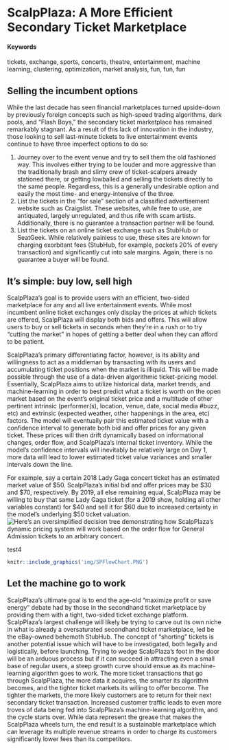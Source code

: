 # ScalpPlaza: A More Efficient Secondary Ticket Marketplace {#ScalpPLaza}

#### Keywords

tickets, exchange, sports, concerts, theatre, entertainment, machine learning, clustering, optimization, market analysis, fun, fun, fun

## Selling the incumbent options

While the last decade has seen financial marketplaces turned upside-down by previously foreign concepts such as high-speed trading algorithms, dark pools, and "Flash Boys," the secondary ticket marketplace has remained remarkably stagnant. As a result of this lack of innovation in the industry, those looking to sell last-minute tickets to live entertainment events continue to have three imperfect options to do so:

1.	Journey over to the event venue and try to sell them the old fashioned way. This involves either trying to be louder and more aggressive than the traditionally brash and slimy crew of ticket-scalpers already stationed there, or getting lowballed and selling the tickets directly to the same people. Regardless, this is a generally undesirable option and easily the most time- and energy-intensive of the three.
2.	List the tickets in the “for sale” section of a classified advertisement website such as Craigslist. These websites, while free to use, are antiquated, largely unregulated, and thus rife with scam artists. Additionally, there is no guarantee a transaction partner will be found.
3.	List the tickets on an online ticket exchange such as StubHub or SeatGeek. While relatively painless to use, these sites are known for charging exorbitant fees (StubHub, for example, pockets 20% of every transaction) and significantly cut into sale margins. Again, there is no guarantee a buyer will be found. 


## It’s simple: buy low, sell high

ScalpPlaza’s goal is to provide users with an efficient, two-sided marketplace for any and all live entertainment events. While most incumbent online ticket exchanges only display the prices at which tickets are offered, ScalpPlaza will display both bids and offers. This will allow users to buy or sell tickets in seconds when they’re in a rush or to try “cutting the market” in hopes of getting a better deal when they can afford to be patient. 

ScalpPlaza’s primary differentiating factor, however, is its ability and willingness to act as a middleman by transacting with its users and accumulating ticket positions when the market is illiquid. This will be made possible through the use of a data-driven algorithmic ticket-pricing model. Essentially, ScalpPlaza aims to utilize historical data, market trends, and machine-learning in order to best predict what a ticket is worth on the open market based on the event’s original ticket price and a multitude of other pertinent intrinsic (performer(s), location, venue, date, social media #buzz, etc) and extrinsic (expected weather, other happenings in the area, etc) factors. The model will eventually pair this estimated ticket value with a confidence interval to generate both bid and offer prices for any given ticket. These prices will then drift dynamically based on informational changes, order flow, and ScalpPlaza’s internal ticket inventory. While the model's confidence intervals will inevitably be relatively large on Day 1, more data will lead to lower estimated ticket value variances and smaller intervals down the line. 

For example, say a certain 2018 Lady Gaga concert ticket has an estimated market value of $50. ScalpPlaza's initial bid and offer prices may be $30 and $70, respectively. By 2019, all else remaining equal, ScalpPlaza may be willing to buy that same Lady Gaga ticket (for a 2019 show, holding all other variables constant) for $40 and sell it for $60 due to increased certainty in the model's underlying $50 ticket valuation.
![Here's an oversimplified decision tree demonstrating how ScalpPlaza's dynamic pricing system will work based on the order flow for General Admission tickets to an arbitrary concert.](https://github.com/w201rdada/portfolio-mballschmiede/blob/master/Simplified%20Flowchart%20Example.PNG)

test4

```r
knitr::include_graphics('img/SPFlowChart.PNG')
```


## Let the machine go to work

ScalpPlaza’s ultimate goal is to end the age-old “maximize profit or save energy” debate had by those in the secondhand ticket marketplace by providing them with a tight, two-sided ticket exchange platform. ScalpPlaza's largest challenge will likely be trying to carve out its own niche in what is already a oversaturated secondhand ticket marketplace, led be the eBay-owned behemoth StubHub. The concept of “shorting” tickets is another potential issue which will have to be investigated, both legally and logistically, before launching. Trying to wedge ScalpPlaza’s foot in the door will be an arduous process but if it can succeed in attracting even a small base of regular users, a steep growth curve should ensue as its machine-learning algorithm goes to work. The more ticket transactions that go through ScalpPlaza, the more data it acquires, the smarter its algorithm becomes, and the tighter ticket markets its willing to offer become.  The tighter the markets, the more likely customers are to return for their next secondary ticket transaction. Increased customer traffic leads to even more troves of data being fed into ScalpPlaza's machine-learning algorithm, and the cycle starts over. While data represent the grease that makes the ScalpPlaza wheels turn, the end result is a sustainable marketplace which can leverage its multiple revenue streams in order to charge its customers significantly lower fees than its competitors.
